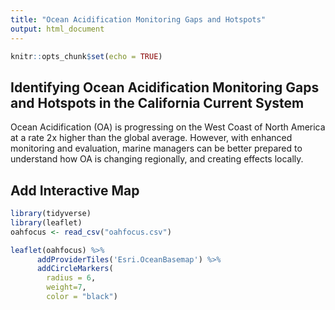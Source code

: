 ```yaml
---
title: "Ocean Acidification Monitoring Gaps and Hotspots"
output: html_document
---
```


```r
knitr::opts_chunk$set(echo = TRUE)
```

## Identifying Ocean Acidification Monitoring Gaps and Hotspots in the California Current System

Ocean Acidification (OA) is progressing on the West Coast of North America at a rate 2x higher than the global average. However, with enhanced monitoring and evaluation, marine managers can be better prepared to understand how OA is changing regionally, and creating effects locally.

## Add Interactive Map
```r
library(tidyverse)
library(leaflet)
oahfocus <- read_csv("oahfocus.csv")

leaflet(oahfocus) %>%
      addProviderTiles('Esri.OceanBasemap') %>% 
      addCircleMarkers(
        radius = 6, 
        weight=7,
        color = "black")
```


